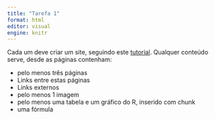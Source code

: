 ```yaml
---
title: "Tarefa 1"
format: html
editor: visual
engine: knitr
---
```


Cada um deve criar um site, seguindo este [tutorial](Integrar_Git_RStudio.html). Qualquer conteúdo serve, desde as páginas contenham:  

- pelo menos três páginas
- Links entre estas páginas
- Links externos
- pelo menos 1 imagem
- pelo menos uma tabela e um gráfico do R, inserido com chunk
- uma fórmula
